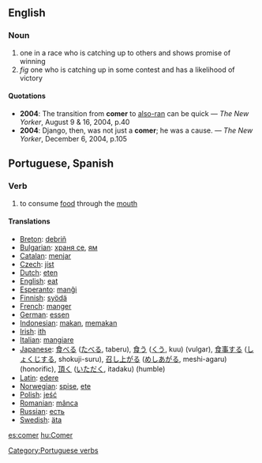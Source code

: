 ==English==
===Noun===
# one in a race who is catching up to others and shows promise of winning
# ''fig'' one who is catching up in some contest and has a likelihood of victory

====Quotations====
* '''2004''': The transition from '''comer''' to [[also-ran]] can be quick &mdash; ''The New Yorker'', August 9 &amp; 16, 2004, p.40
* '''2004''': Django, then, was not just a '''comer'''; he was a cause. &mdash; ''The New Yorker'', December 6, 2004, p.105

==Portuguese, Spanish==
===Verb===
# to consume [[food]] through the [[mouth]]

====Translations====
*[[Breton]]: [[debriñ]]
*[[Bulgarian]]: [[храня се]], [[ям]]
*[[Catalan]]: [[menjar]]
*[[Czech]]: [[jíst]]
*[[Dutch]]: [[eten]]
*[[English]]: [[eat]]
*[[Esperanto]]: [[manĝi]]
*[[Finnish]]: [[syödä]]
*[[French]]: [[manger]]
*[[German]]: [[essen]]
*[[Indonesian]]: [[makan]], [[makan|memakan]]
*[[Irish]]: [[ith]]
*[[Italian]]: [[mangiare]]
*[[Japanese]]: [[食べる]] ([[たべる]], taberu), [[食う]] ([[くう]], kuu) (vulgar), [[食事]]する ([[しょくじ]]する, shokuji-suru), [[召し上がる]] ([[めしあがる]], meshi-agaru) (honorific), [[頂く]] ([[いただく]], itadaku) (humble)
*[[Latin]]: [[edere]]
*[[Norwegian]]: [[spise]], [[ete]]
*[[Polish]]: [[jeść]]
*[[Romanian]]: [[mânca]]
*[[Russian]]: [[есть]]
*[[Swedish]]: [[äta]]

[[Category:Portuguese verbs]]

[[es:comer]]
[[hu:Comer]]